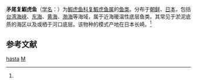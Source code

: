 {{Speciesbox
| taxon = Synechogobius hasta
| binomial_authority = (Temminck et Schlegel, 1850)<ref name='id8396'>{{cite web| url =http://www.bioinfo.cn/db05/BjdwSpecies.php?action=view&id=8396| title =矛尾复鰕虎鱼| work =《中国动物物种编目数据库》| publisher =中国科学院微生物研究所| author =中国科学院动物研究所| accessdate =2009-04-16| deadurl =yes| archiveurl =https://web.archive.org/web/20160305004929/http://www.bioinfo.cn/db05/BjdwSpecies.php?action=view&id=8396| archivedate =2016-03-05}}</ref>
}}

'''矛尾复鰕虎鱼'''（[[学名|学名]]：{{lang|la|''Synechogobius hasta''}}）为[[鰕虎鱼科|鰕虎鱼科]][[复鰕虎鱼属|复鰕虎鱼属]]的[[鱼类|鱼类]]。分布于[[朝鲜|朝鲜]]、[[日本|日本]]，包括[[台湾海峡|台湾海峡]]、[[东海|东海]]、[[黄海|黄海]]、[[渤海|渤海]]等海域，属于近海暖温性底层鱼类。其常见于淤泥底质的海区以及或栖于河口底层。该物种的模式产地在日本长崎。<ref name='id8396'/>

== 参考文献 ==
{{reflist}}

{{Taxonbar|from=Q5531124}}

[[Category:复鰕虎鱼属|hasta]]
[[Category:_1850年描述的鱼类|M]]


{{鱸形目小作品}}